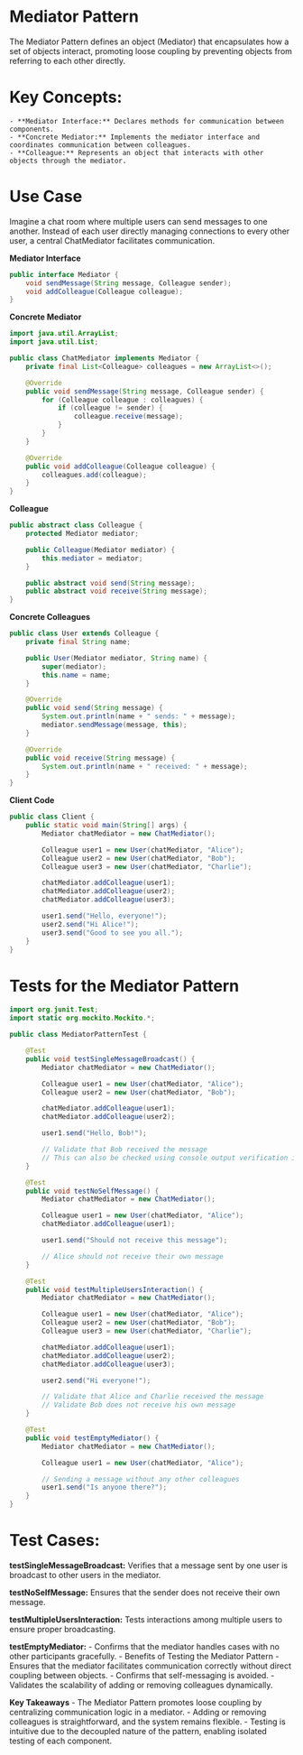 # Mediator Pattern
The Mediator Pattern defines an object (Mediator) that encapsulates how a set of objects interact, promoting loose coupling by preventing objects from referring to each other directly.

# Key Concepts:
    - **Mediator Interface:** Declares methods for communication between components.
    - **Concrete Mediator:** Implements the mediator interface and coordinates communication between colleagues.
    - **Colleague:** Represents an object that interacts with other objects through the mediator.

# Use Case
Imagine a chat room where multiple users can send messages to one another. Instead of each user directly managing connections to every other user, a central ChatMediator facilitates communication.

**Mediator Interface**
```java
public interface Mediator {
    void sendMessage(String message, Colleague sender);
    void addColleague(Colleague colleague);
}
```

**Concrete Mediator**
```java
import java.util.ArrayList;
import java.util.List;

public class ChatMediator implements Mediator {
    private final List<Colleague> colleagues = new ArrayList<>();

    @Override
    public void sendMessage(String message, Colleague sender) {
        for (Colleague colleague : colleagues) {
            if (colleague != sender) {
                colleague.receive(message);
            }
        }
    }

    @Override
    public void addColleague(Colleague colleague) {
        colleagues.add(colleague);
    }
}
```

**Colleague**
```java
public abstract class Colleague {
    protected Mediator mediator;

    public Colleague(Mediator mediator) {
        this.mediator = mediator;
    }

    public abstract void send(String message);
    public abstract void receive(String message);
}
```

**Concrete Colleagues**
```java
public class User extends Colleague {
    private final String name;

    public User(Mediator mediator, String name) {
        super(mediator);
        this.name = name;
    }

    @Override
    public void send(String message) {
        System.out.println(name + " sends: " + message);
        mediator.sendMessage(message, this);
    }

    @Override
    public void receive(String message) {
        System.out.println(name + " received: " + message);
    }
}
```

**Client Code**
```java
public class Client {
    public static void main(String[] args) {
        Mediator chatMediator = new ChatMediator();

        Colleague user1 = new User(chatMediator, "Alice");
        Colleague user2 = new User(chatMediator, "Bob");
        Colleague user3 = new User(chatMediator, "Charlie");

        chatMediator.addColleague(user1);
        chatMediator.addColleague(user2);
        chatMediator.addColleague(user3);

        user1.send("Hello, everyone!");
        user2.send("Hi Alice!");
        user3.send("Good to see you all.");
    }
}
```

# Tests for the Mediator Pattern

```java
import org.junit.Test;
import static org.mockito.Mockito.*;

public class MediatorPatternTest {

    @Test
    public void testSingleMessageBroadcast() {
        Mediator chatMediator = new ChatMediator();

        Colleague user1 = new User(chatMediator, "Alice");
        Colleague user2 = new User(chatMediator, "Bob");

        chatMediator.addColleague(user1);
        chatMediator.addColleague(user2);

        user1.send("Hello, Bob!");

        // Validate that Bob received the message
        // This can also be checked using console output verification in manual tests
    }

    @Test
    public void testNoSelfMessage() {
        Mediator chatMediator = new ChatMediator();

        Colleague user1 = new User(chatMediator, "Alice");
        chatMediator.addColleague(user1);

        user1.send("Should not receive this message");

        // Alice should not receive their own message
    }

    @Test
    public void testMultipleUsersInteraction() {
        Mediator chatMediator = new ChatMediator();

        Colleague user1 = new User(chatMediator, "Alice");
        Colleague user2 = new User(chatMediator, "Bob");
        Colleague user3 = new User(chatMediator, "Charlie");

        chatMediator.addColleague(user1);
        chatMediator.addColleague(user2);
        chatMediator.addColleague(user3);

        user2.send("Hi everyone!");

        // Validate that Alice and Charlie received the message
        // Validate Bob does not receive his own message
    }

    @Test
    public void testEmptyMediator() {
        Mediator chatMediator = new ChatMediator();

        Colleague user1 = new User(chatMediator, "Alice");

        // Sending a message without any other colleagues
        user1.send("Is anyone there?");
    }
}
```

# Test Cases:

**testSingleMessageBroadcast:**
Verifies that a message sent by one user is broadcast to other users in the mediator.

**testNoSelfMessage:**
Ensures that the sender does not receive their own message.

**testMultipleUsersInteraction:**
Tests interactions among multiple users to ensure proper broadcasting.

**testEmptyMediator:**
    - Confirms that the mediator handles cases with no other participants gracefully.
    - Benefits of Testing the Mediator Pattern
    - Ensures that the mediator facilitates communication correctly without direct coupling between objects.
    - Confirms that self-messaging is avoided.
    - Validates the scalability of adding or removing colleagues dynamically.

**Key Takeaways**
    - The Mediator Pattern promotes loose coupling by centralizing communication logic in a mediator.
    - Adding or removing colleagues is straightforward, and the system remains flexible.
    - Testing is intuitive due to the decoupled nature of the pattern, enabling isolated testing of each component.


